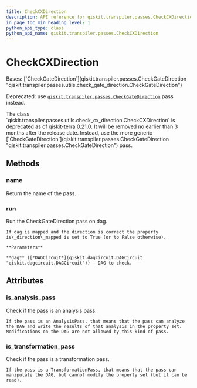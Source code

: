 ```yaml
---
title: CheckCXDirection
description: API reference for qiskit.transpiler.passes.CheckCXDirection
in_page_toc_min_heading_level: 1
python_api_type: class
python_api_name: qiskit.transpiler.passes.CheckCXDirection
---
```


# CheckCXDirection

<Class id="qiskit.transpiler.passes.CheckCXDirection" isDedicatedPage={true} github="https://github.com/qiskit/qiskit/tree/stable/0.24/qiskit/transpiler/passes/utils/check_cx_direction.py" signature="CheckCXDirection(*args, **kwargs)">
  Bases: [`CheckGateDirection`](qiskit.transpiler.passes.CheckGateDirection "qiskit.transpiler.passes.utils.check_gate_direction.CheckGateDirection")

  Deprecated: use [`qiskit.transpiler.passes.CheckGateDirection`](qiskit.transpiler.passes.CheckGateDirection "qiskit.transpiler.passes.CheckGateDirection") pass instead.

  <Admonition title="Deprecated since version 0.21.0" type="danger">
    The class `qiskit.transpiler.passes.utils.check_cx_direction.CheckCXDirection` is deprecated as of qiskit-terra 0.21.0. It will be removed no earlier than 3 months after the release date. Instead, use the more generic [`CheckGateDirection`](qiskit.transpiler.passes.CheckGateDirection "qiskit.transpiler.passes.CheckGateDirection") pass.
  </Admonition>

  ## Methods

  <span id="qiskit-transpiler-passes-checkcxdirection-name" />

  ### name

  <Function id="qiskit.transpiler.passes.CheckCXDirection.name" name="name" signature="CheckCXDirection.name()">
    Return the name of the pass.
  </Function>

  <span id="qiskit-transpiler-passes-checkcxdirection-run" />

  ### run

  <Function id="qiskit.transpiler.passes.CheckCXDirection.run" name="run" signature="CheckCXDirection.run(dag)">
    Run the CheckGateDirection pass on dag.

    If dag is mapped and the direction is correct the property is\_direction\_mapped is set to True (or to False otherwise).

    **Parameters**

    **dag** ([*DAGCircuit*](qiskit.dagcircuit.DAGCircuit "qiskit.dagcircuit.DAGCircuit")) – DAG to check.
  </Function>

  ## Attributes

  ### is\_analysis\_pass

  <Attribute id="qiskit.transpiler.passes.CheckCXDirection.is_analysis_pass" name="is_analysis_pass">
    Check if the pass is an analysis pass.

    If the pass is an AnalysisPass, that means that the pass can analyze the DAG and write the results of that analysis in the property set. Modifications on the DAG are not allowed by this kind of pass.
  </Attribute>

  ### is\_transformation\_pass

  <Attribute id="qiskit.transpiler.passes.CheckCXDirection.is_transformation_pass" name="is_transformation_pass">
    Check if the pass is a transformation pass.

    If the pass is a TransformationPass, that means that the pass can manipulate the DAG, but cannot modify the property set (but it can be read).
  </Attribute>
</Class>

